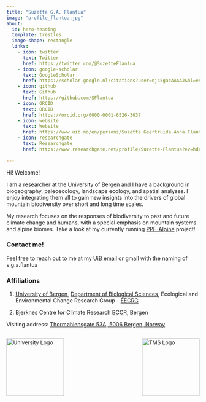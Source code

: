 ```yaml
---
title: "Suzette G.A. Flantua"
image: "profile_flantua.jpg"
about:
  id: hero-heading
  template: trestles
  image-shape: rectangle
  links:
    - icon: twitter
      text: Twitter
      href: https://twitter.com/@SuzetteFlantua
    - icon: google-scholar
      text: GoogleScholar
      href: https://scholar.google.nl/citations?user=nj45gacAAAAJ&hl=en
    - icon: github
      text: Github
      href: https://github.com/SFlantua
    - icon: ORCID
      text: ORCID
      href: https://orcid.org/0000-0001-6526-3037
    - icon: website
      text: Website
      href: https://www.uib.no/en/persons/Suzette.Geertruida.Anna.Flantua
    - icon: researchgate
      text: Researchgate
      href: https://www.researchgate.net/profile/Suzette-Flantua?ev=hdr_xprf
      
---
```


::: {#hero-heading}

Hi! Welcome!

I am a researcher at the University of Bergen and I have a background in biogeography, paleoecology, landscape ecology, and spatial analyses. I enjoy integrating them all to gain new insights into the drivers of global mountain biodiversity over short and long time scales.

My research focuses on the responses of biodiversity to past and future climate change and humans, with a special emphasis on mountain systems and alpine biomes. Take a look at my currently running [PPF-Alpine](https://mountainsinmotion.w.uib.no/) project!


### Contact me!

Feel free to reach out to me at my [UiB email](https://www.uib.no/en/persons/Suzette.Geertruida.Anna.Flantua) or gmail with the naming of s.g.a.flantua


### Affiliations

1. [University of Bergen](https://www.uib.no/en), [Department of Biological Sciences](https://www.uib.no/en/bio), Ecological and Environmental Change Research Group - [EECRG](https://www.uib.no/en/rg/EECRG)

2. Bjerknes Centre for Climate Research [BCCR](https://bjerknes.uib.no/en), Bergen

Visiting address: [Thormøhlensgate 53A, 5006 Bergen, Norway](https://www.google.com/maps/place/Thorm%C3%B8hlensgate+53A,+5006+Bergen,+Norway)

<div style="display: flex; align-items: center; justify-content: space-between;">
  <!-- University Logo -->
  <img src="UiB_logo.jpg" alt="University Logo" width="150">

  <!-- FTMS Logo -->
  <img src="TMS_logo.jpg" alt="TMS Logo" width="150">
</div>



:::
